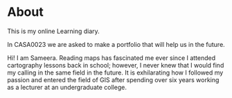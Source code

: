 ##  {#sec-my-online-learning-diary style="color:gray;"}

# About

This is my online Learning diary.

In CASA0023 we are asked to make a portfolio that will help us in the future.

Hi! I am Sameera. Reading maps has fascinated me ever since I attended cartography lessons back in school; however, I never knew that I would find my calling in the same field in the future. It is exhilarating how I followed my passion and entered the field of GIS after spending over six years working as a lecturer at an undergraduate college.
